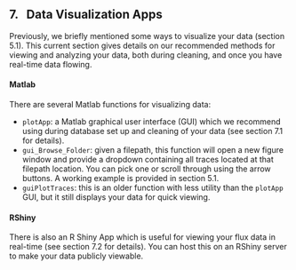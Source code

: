 ## 7. &nbsp; Data Visualization Apps

<link rel="stylesheet" href="css/style.css">

Previously, we briefly mentioned some ways to visualize your data (section 5.1). This current section gives details on our recommended methods for viewing and analyzing your data, both during cleaning, and once you have real-time data flowing. 

#### Matlab

There are several Matlab functions for visualizing data:

* `plotApp`: a Matlab graphical user interface (GUI) which we recommend using during database set up and cleaning of your data (see section 7.1 for details).\
* `gui_Browse_Folder`: given a filepath, this function will open a new figure window and provide a dropdown containing all traces located at that filepath location. You can pick one or scroll through using the arrow buttons. A working example is provided in section 5.1.\
* `guiPlotTraces`: this is an older function with less utility than the `plotApp` GUI, but it still displays your data for quick viewing.

#### RShiny

There is also an R Shiny App which is useful for viewing your flux data in real-time (see section 7.2 for details). You can host this on an RShiny server to make your data publicly viewable.



